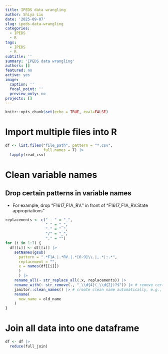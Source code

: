 ---
title: IPEDS data wrangling
author: Shiya Liu
date: '2025-09-07'
slug: ipeds-data-wrangling
categories:
  - IPEDS
  - R
tags:
  - IPEDS
  - R
subtitle: ''
summary: 'IPEDS data wrangling'
authors: []
featured: no
active: yes
image:
  caption: ''
  focal_point: ''
  preview_only: no
projects: []
---
```{r setup, include=FALSE}
knitr::opts_chunk$set(echo = TRUE, eval=FALSE)
```

# Import multiple files into R
```{r}
df <- list.files("file_path", pattern = "*.csv",
                 full.names = T) |>
  lapply(read_csv)
```


# Clean variable names
## Drop certain patterns in variable names
+ For example, drop "F1617_F1A_RV." in front of "F1617_F1A_RV.State appropriations"
```{r}
replacements <- c(" - " = "_",
                  " " = "_",
                  "-" = "_",
                  "/" = "_",
                  "," = "")
for (i in 1:7) {
  df[[i]] <- df[[i]] |>
    setNames(gsub(
      pattern = ".*F1A.|.*RV.|.*[0-9]\\.|,.*|:.*",
      replacement = "",
      x = names(df[[i]])
      )
      ) |>
    rename_all(~ str_replace_all(.x, replacements)) |>
    rename_with(~ str_remove(., "_\\d{4}(_\\d{2})?$")) |> # remove certain number at the end of variable names
    janitor::clean_names() |> # create clean name automatically, e.g., to lower case, replace space with "_"
    rename(
      new_name = old_name
    ) 
} 
```

# Join all data into one dataframe
```{r}
df <- df |>
  reduce(full_join)

```

